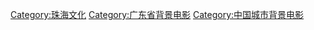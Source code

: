 [[Category:珠海文化|Category:珠海文化]]
[[Category:广东省背景电影|Category:广东省背景电影]]
[[Category:中国城市背景电影|Category:中国城市背景电影]]